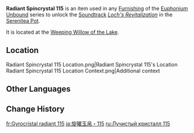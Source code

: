 {{Item Infobox
|id          = 141215
|image       = Item Radiant Spincrystal.png
|type        = Adventure Items
|group       = Radiant Spincrystals
|group2      = Fontaine Spincrystals
|quality     = 4
|invCategory = Precious Items
|description = This wondrous crystal contains a certain rhythm, like something beautiful woven from delicate silk. These items can be found throughout the mainland or from merchants who collect curios. The tune held within this crystal can be revivified in your Serenitea Pot using either "[[Euphonium Unbound: Winding]]" or "[[Euphonium Unbound: Soaring]]." The tune contained within this [[Radiant Spincrystal]] is "[[Loch's Revitalization]]."
|source1     = [[Weeping Willow of the Lake]]
|track       = Loch's Revitalization
}}
'''Radiant Spincrystal 115''' is an item used in any [[Furnishing]] of the [[Euphonium Unbound]] series to unlock the [[Soundtrack]] ''[[Loch's Revitalization]]'' in the [[Serenitea Pot]].

It is located at the [[Weeping Willow of the Lake]].

==Location==
<gallery>
Radiant Spincrystal 115 Location.png|Radiant Spincrystal 115's Location
Radiant Spincrystal 115 Location Context.png|Additional context
</gallery>

==Other Languages==
{{Other Languages
|default_hidden = 1
|en      = Radiant Spincrystal 115
|zhs     = 旋曜玉帛・其一百一十五
|zhs_rm  = 
|zht     = 旋曜玉帛・其一百一十五
|zht_rm  = 
|ja      = 旋曜玉帛・115
|ja_rm   = Sen'you Gyokuhaku - Hyakujuugo
|ko      = 빛나는 결정・115
|ko_rm   = 
|es      = Girocristal radiante (115)
|fr      = Gyrocristal radiant 115
|ru      = Лучистый кристалл 115
|th      = Radiant Spincrystal 115
|vi      = Ngọc Thạch Âm Vang 115
|de      = Strahlender Drehkristall CXV
|id      = Radiant Spincrystal 115
|pt      = Cristal Rodopiante Radiante 115
|tr      = Parlak Burgu Kristal 115
|it      = Voltacristallo radioso 115
}}

==Change History==
{{Change History|4.2}}

[[fr:Gyrocristal radiant 115]]
[[ja:旋曜玉帛・115]]
[[ru:Лучистый кристалл 115]]